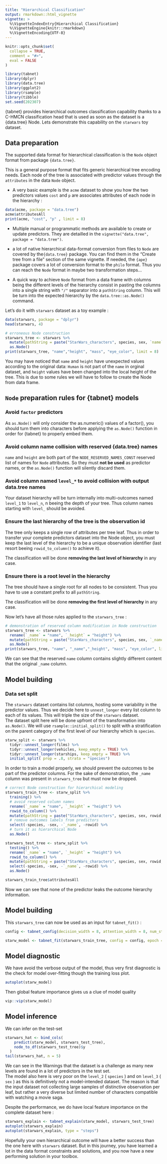 ```yaml
---
title: "Hierarchical Classification"
output: rmarkdown::html_vignette
vignette: >
  %\VignetteIndexEntry{Hierarchical Classification}
  %\VignetteEngine{knitr::rmarkdown}
  %\VignetteEncoding{UTF-8}
---
```


```r
knitr::opts_chunk$set(
  collapse = TRUE,
  comment = "#>",
  eval = FALSE
)
```

```r
library(tabnet)
library(dplyr)
library(data.tree)
library(ggplot2)
library(rsample)
library(tibble)
set.seed(202307)
```

{tabnet} provides hierarchical outcomes classification capability thanks to a C-HMCN classification head that is used as soon as the dataset is a {data.tree} Node. Lets demonstrate this capability on the `starwars` toy dataset.

## Data preparation

The supported data format for hierarchical classification is the `Node` object format from package `{data.tree}`.

This is a general purpose format that fits generic hierarchical tree encoding needs. Each node of the tree is associated with predictor values through the `attributes` in the data `Node` object.

 - A very basic example is the `acme` dataset to show you how the two predictors values `cost` and `p` are associates attributes of each node in the hierarchy : 
```r
data(acme, package = "data.tree")
acme$attributesAll
print(acme, "cost", "p" , limit = 8)
```

- Multiple manual or programmatic methods are available to create or update predictors. They are detailled in the `vignette("data.tree", package = "data.tree")`.

- a lot of native hierarchical data-format conversion from files to `Node` are covered by the`{data.tree}` package. You can find them in the "Create tree from a file" section of the same vignette. If needed, the `{ape}` package covers a lot of conversion format to the `philo` format. Thus you can reach the `Node` format in maybe two transformation steps...

- A quick way to achieve `Node` format from a data frame with columns being the different levels of the hierarchy consist in pasting the columns into a single string with `"/"` separator into a `pathString` column.
This will be turn into the expected hierarchy by the `data.tree::as.Node()` command.

Let's do it with `starwars` dataset as a toy example : 
```r
data(starwars, package = "dplyr")
head(starwars, 4)

# erroneous Node construction
starwars_tree <- starwars %>% 
  mutate(pathString = paste("StarWars_characters", species, sex, `name`, sep = "/")) %>%
  as.Node()
print(starwars_tree, "name","height", "mass", "eye_color", limit = 8)

```

You may have noticed that `name` and `height` have unexpected values according to the original data: `Human` is not part of the `name` in orginal dataset, and `height` values have been changed into the local height of the tree. This is due to some rules we will have to follow to create the Node from data frame.

## `Node` preparation rules for {tabnet} models

### Avoid `factor` predictors

As `as.Node()` will only consider the as.numeric() values of a factor(), you should turn them into characters before applying the `as.Node()` function in order for {tabnet} to properly embed them.  

### Avoid column name collision with reserved {data.tree} names

`name` and `height` are both part of the `NODE_RESERVED_NAMES_CONST` reserved list of names for `Node` attributes. So they must **not be used** as predictor names, or the `as.Node()` function will silently discard them.

### Avoid column named `level_*` to avoid collision with output data.tree names

Your dataset hierarchy will be turn internally into multi-outcomes named `level_1` to `level_n`, n beeing the depth of your tree. Thus column names starting with `level_` should be avoided.

### Ensure the last hierarchy of the tree is the observation id

The tree only keeps a single row of attributes per tree leaf. Thus in order to transfer your complete predictors dataset into the Node object, you must keep the last level of the hierarchy to be a unique observation identifier (last resort beeing `rowid_to_column()` to achieve it).

The classification will be done **removing the last level of hierarchy** in any case.

### Ensure there is a root level in the hierarchy

The tree should have a single root for all nodes to be consistent. Thus you have to use a constant prefix to all `pathString`.

The classification will be done **removing the first level of hierarchy** in any case.

Now let's have all those rules applied to the `starwars_tree` : 

```r
# demonstration of reserved column modification in Node construction
starwars_tree <- starwars %>% 
  rename(`_name` = "name", `_height` = "height") %>% 
  mutate(pathString = paste("StarWars_characters", species, sex, `_name`, sep = "/")) %>%
  as.Node()
print(starwars_tree, "name", "_name","_height", "mass", "eye_color", limit = 8)
```
 We can see that the reserved `name` column contains slightly different content that the original `_name` column.
 
## Model building

### Data set split

The  `starwars` dataset contains list columns, hosting some variability in the predictor values. Thus we decide here to `unnest_longer` every list column to each of its values. This will triple the size of the `starwars` dataset.  
The dataset split here will be done upfront of the transformation into `as.Node()`.
We will use `rsample::initial_split()` to split with a stratification on the parent category of the first level of our hierarchy which is `species`.
```r
starw_split <- starwars %>% 
  tidyr::unnest_longer(films) %>% 
  tidyr::unnest_longer(vehicles, keep_empty = TRUE) %>% 
  tidyr::unnest_longer(starships, keep_empty = TRUE) %>% 
  initial_split( prop = .8, strata = "species")
```


In order to train a model properly, we should prevent the outcomes to be part of the predictor columns. For the sake of demonstration, the `_name` column was present in `starwars_tree` but must now be dropped.
```r
# correct Node construction for hierarchical modeling
starwars_train_tree <- starw_split %>% 
  training() %>% 
  # avoid reserved column names
  rename(`_name` = "name", `_height` = "height") %>% 
  rowid_to_column() %>% 
  mutate(pathString = paste("StarWars_characters", species, sex, rowid, sep = "/")) %>%
  # remove outcomes labels from predictors
  select(-species, -sex, -`_name`, -rowid) %>% 
  # turn it as hierarchical Node
  as.Node()

starwars_test_tree <- starw_split %>% 
  testing() %>% 
  rename(`_name` = "name", `_height` = "height") %>% 
  rowid_to_column() %>% 
  mutate(pathString = paste("StarWars_characters", species, sex, rowid, sep = "/")) %>%
  select(-species, -sex, -`_name`, -rowid) %>% 
  as.Node()

starwars_train_tree$attributesAll
```

Now we can see that none of the predictor leaks the outcome hierarchy information.

## Model building

This `starwars_tree` can now be used as an input for `tabnet_fit()` : 
```r
config <- tabnet_config(decision_width = 8, attention_width = 8, num_steps = 3, penalty = .003, cat_emb_dim = 2, valid_split = 0.2, learn_rate = 1e-3, lr_scheduler = "reduce_on_plateau", early_stopping_monitor = "valid_loss", early_stopping_patience = 4, verbose = FALSE)

starw_model <- tabnet_fit(starwars_train_tree, config = config, epoch = 170, checkpoint_epochs = 25)

```

## Model diagnostic

We have avoid the verbose output of the model, thus very first diagnostic is the check for model over-fitting though the training loss plot.  

```r
autoplot(starw_model)
```

Then global feature importance gives us a clue of model quality
```r
vip::vip(starw_model)
```

## Model inference

We can infer on the test-set
```r
starwars_hat <- bind_cols(
    predict(starw_model, starwars_test_tree),
    node_to_df(starwars_test_tree)$y
  )
tail(starwars_hat, n = 5)

```

We can see in the Warnings that the dataset is a challenge as many new levels are found in a lot of predictors in the test set.  
The model also here is very poor on the `level_2` ( `species` ) and on `level_3` ( ` sex` ) as this is definitively not a model-intended dataset. The reason is that the input dataset not collecting large samples of distinctive observation per leaf, but rather a very diverse but limited number of characters compatible with watching a movie saga.

Despite the performance, we do have local feature importance on the complete dataset here :  
```r
starwars_explain <- tabnet_explain(starw_model, starwars_test_tree)
autoplot(starwars_explain)
autoplot(starwars_explain, type = "steps")
```
Hopefully your own hierarchical outcome will have a better success than the one here with `starwars` dataset. But in this journey, you have learned a lot in the data format constraints and solutions, and you now have a new performing solution in your toolbox.
